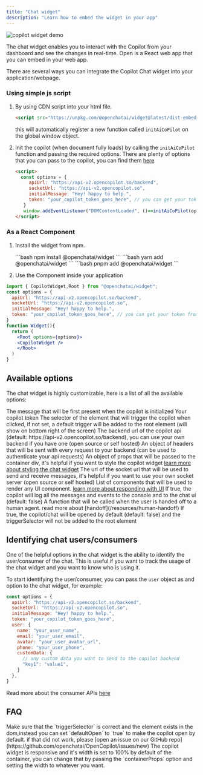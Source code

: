 ```yaml
---
title: "Chat widget"
description: "Learn how to embed the widget in your app"
---
```


<img src="/widget/example.png" alt="copilot widget demo" />



The chat widget enables you to interact with the Copilot from your dashboard and see the changes in real-time. Open is a React web app that you can embed in your web app.

There are several ways you can integrate the Copilot Chat widget into your application/webpage.


<CardGroup cols={2}>
  <Card title="As a JavaScript File" href='#using-simple-js-script' icon="js"></Card>
  <Card title='As a React Component (via npm)' href='#as-a-react-component' icon='react'></Card>
</CardGroup>

### Using simple js script

1. By using CDN script into your html file.
   ```html
   <script src="https://unpkg.com/@openchatai/widget@latest/dist-embed/pilot.js"></script>
   ```
   this will automatically register a new function called `initAiCoPilot` on the global window object.

2. Init the copilot (when document fully loads) by calling the `initAiCoPilot` function and passing the required options.
    There are plenty of options that you can pass to the copilot, you can find them [here](#options)
   ```html
   <script>
     const options = {
        apiUrl: "https://api-v2.opencopilot.so/backend",
        socketUrl: "https://api-v2.opencopilot.so",
        initialMessage: "Hey! happy to help.", 
        token: "your_copilot_token_goes_here", // you can get your token from the dashboard
      }
      window.addEventListener("DOMContentLoaded", ()=>initAiCoPilot(options)); // window.onload
   </script>
   ```

### As a React Component

1. Install the widget from npm.

   <Tabs>
     <Tab title="npm">
     ```bash
      npm install @openchatai/widget 
      ```
      </Tab>
     <Tab title="yarn">
     ```bash
      yarn add @openchatai/widget 
      ```
      </Tab>
     <Tab title="pnpm">
     ```bash 
     pnpm add @openchatai/widget 
     ```
     </Tab>
   </Tabs>

2. Use the Component inside your application

```jsx
import { CopilotWidget,Root } from "@openchatai/widget"; 
const options = {
  apiUrl: "https://api-v2.opencopilot.so/backend",
  socketUrl: "https://api-v2.opencopilot.so", 
  initialMessage: "Hey! happy to help.",
  token: "your_copilot_token_goes_here", // you can get your token from the dashboard
}
function Widget(){
  return (
    <Root options={options}>
    <CopilotWidget />
    </Root>
  )
}
```

## Available options

The chat widget is highly customizable, here is a list of all the available options:

<ResponseField name="Options" type="Object">
  <Expandable title="properties">
    <ResponseField name="initialMessage" type="string">
      The message that will be first present when the copilot is initialized
    </ResponseField>
    <ResponseField name="token" type="string">
      Your copilot token
    </ResponseField>
    <ResponseField name="triggerSelector" type="string">
      The selector of the element that will trigger the copilot when clicked, if not set, a default trigger will be added to the root element (will show on bottom right of the screen)
    </ResponseField>
    <ResponseField name="apiUrl" type="string">
      The backend url of the copilot api (default: https://api-v2.opencopilot.so/backend), you can use your own backend if you have one (open source or self hosted)
    </ResponseField>
    <ResponseField name="headers" type="Object">
      An object of headers that will be sent with every request to your backend (can be used to authenticate your api requests)
    </ResponseField>
    <ResponseField name="containerProps" type="Object">
      An object of props that will be passed to the container div, it's helpful if you want to style the copilot widget <a href="/widget/styling">learn more about styling the chat widget</a>
    </ResponseField>
    <ResponseField name="socketUrl" type="string">
      The url of the socket url that will be used to send and receive messages, it's helpful if you want to use your own socket server (open source or self hosted)
    </ResponseField>
    <ResponseField name="components" type="Object">
      List of components that will be used to render any UI component. <a href="/widget/not-gen-ui">learn more about responding with UI</a>
    </ResponseField>
    <ResponseField name="debug" type="boolean">
      If true, the copilot will log all the messages and events to the console and to the chat ui (default: false)
    </ResponseField>
    <ResponseField name="onHandoff" type="function">
      A function that will be called when the user is handed off to a human agent. read more about [handoff](/resources/human-handoff)
    </ResponseField>
    <ResponseField name="defaultOpen" type="boolean">
      If true, the copilot/chat will be opened by default (default: false) and the triggerSelector will not be added to the root element
    </ResponseField>
  </Expandable>
</ResponseField>


## Identifying chat users/consumers

One of the helpful options in the chat widget is the ability to identify the user/consumer of the chat. This is useful if you want to track the usage of the chat widget and you want to know who is using it.

To start identifying the user/consumer, you can pass the `user` object as and option to the chat widget, for example:

```jsx
const options = {
  apiUrl: "https://api-v2.opencopilot.so/backend",
  socketUrl: "https://api-v2.opencopilot.so",
  initialMessage: "Hey! happy to help.", 
  token: "your_copilot_token_goes_here",
  user: {
    name: "your_user_name",
    email: "your_user_email",
    avatar: "your_user_avatar_url",
    phone: "your_user_phone",
    customData: {
      // any custom data you want to send to the copilot backend 
      "key1": "value1",
    }
  },
}
```

Read more about the consumer APIs <a href="/api-reference/consumers/introduction">here</a>

## FAQ

<AccordionGroup>
  <Accordion title="The copilot widget is not showing up">
    Make sure that the `triggerSelector` is correct and the element exists in
    the dom,instead you can set `defaultOpen` to `true` to make the copilot open by default.
    if that did not work, please [open an issue on our GitHub repo](https://github.com/openchatai/OpenCopilot/issues/new)
  </Accordion>

  <Accordion title="The copilot widget is so small">
    The copilot widget is responsive and it's width is set to 100% by default of the container, you can change that by passing the
    `containerProps` option and setting the width to whatever you want.
  </Accordion>
</AccordionGroup>
